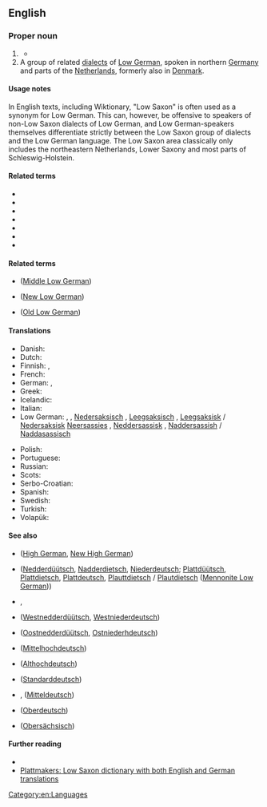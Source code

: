 ==English==
{{interwiktionary|code=nds}}
{{wikipedia}}

===Proper noun===
{{en-proper noun|head=[[low|Low]] [[Saxon]]}}

# {{synonym of|Low German|lang=en}} {{gloss|West Germanic language}}
#* {{synonyms|en|Low German|Nether-Saxon|Plattdeutsch}}
# A group of related [[dialects]] of [[Low German]], spoken in northern [[Germany]] and parts of the [[Netherlands]], formerly also in [[Denmark]].

====Usage notes====
In English texts, including Wiktionary, "Low Saxon" is often used as a synonym for Low German. This can, however, be offensive to speakers of non-Low Saxon dialects of Low German, and Low German-speakers themselves differentiate strictly between the Low Saxon group of dialects and the Low German language. The Low Saxon area classically only includes the northeastern Netherlands, Lower Saxony and most parts of Schleswig-Holstein.

====Related terms====
* {{l|en|Dutch Low Saxon}}
* {{l|en|East Low Saxon}}
* {{l|en|German Low Saxon}}
* {{l|en|Middle Low Saxon}}
* {{l|en|New Low Saxon}}
* {{l|en|Old Low Saxon}}
* {{l|en|West Low Saxon}}

====Related terms====
* {{l|en|Middle Saxon}} ([[Middle Low German]])
* {{l|en|New Saxon}} ([[New Low German]])
* {{l|en|Old Saxon}} ([[Old Low German]])

====Translations====
{{trans-top|language or language group}}
* Danish: {{t|da|nedersaksisk}}
* Dutch: {{t+|nl|Nedersaksisch|n}}
* Finnish: {{t+|fi|alasaksa}}, {{t|fi|alasaksi}}
* French: {{t+|fr|bas saxon|m}}
* German: {{t+|de|Niedersächsisch}}, {{t|de|Westniederdeutsch|n}}
* Greek: {{t|el|Χαμηλός Σάξονας}}
* Icelandic: {{t|is|niðursaxneska}}
* Italian: {{t|it|basso Sassone|m}}
* Low German: {{t+|nds|Neddersass'sch|n}}, {{t|nds|Neddersassisch|n}} {{qualifier|Northern}}, [[Nedersaksisch]] {{qualifier|Western}}, [[Leegsaksisch]] {{qualifier|Groningen}}, [[Leegsaksisk]] / [[Nedersaksisk]] {{qualifier|East Frisia}} [[Neersassies]] {{qualifier|Twente, Bentheim}}, [[Neddersassisk]] {{qualifier|Westphalia}}, [[Naddersassish]] / [[Naddasassisch]] {{qualifier|Mennonite Low German}}
{{trans-mid}}
* Polish: {{t|pl|dolnosaksoński}}
* Portuguese: {{t+|pt|baixo saxão}}
* Russian: {{t+|ru|нижнесаксо́нский|m}} {{qualifier|язы́к}}
* Scots: {{t|sco|Law Saxon}}
* Serbo-Croatian: {{t|sh|donjosaksonski}}
* Spanish: {{t+|es|bajo sajón}}
* Swedish: {{t|sv|lågsachsiska}}
* Turkish: {{t+|tr|Aşağı Almanca}}
* Volapük: {{t+|vo|Dona-Saxänapük}}
{{trans-bottom}}

====See also====
* {{l|en|German}} ([[High German]], [[New High German]])
* {{l|en|Low German}} ([[Nedderdüütsch]], [[Nadderdietsch]], [[Niederdeutsch]]; [[Plattdüütsch]], [[Plattdietsch]], [[Plattdeutsch]], [[Plauttdietsch]] / [[Plautdietsch]] ([[Mennonite Low German]]))
* {{l|en|Neddersassisch}}, {{l|en|Neddersass'sch}}
* {{l|en|West Low German}} ([[Westnedderdüütsch]], [[Westniederdeutsch]])
* {{l|en|East Low German}} ([[Oostnedderdüütsch]], [[Ostniederhdeutsch]])
* {{l|en|Middle High German}} ([[Mittelhochdeutsch]])
* {{l|en|Old High German}} ([[Althochdeutsch]])
* {{l|en|Standard German}} ([[Standarddeutsch]])
* {{l|en|Middle German}}, {{l|en|Central German}} ([[Mitteldeutsch]])
* {{l|en|Upper German}} ([[Oberdeutsch]])
* {{l|en|Upper Saxon}} ([[Obersächsisch]])

====Further reading====
* {{ethnologue|code=nds}}
* [http://plattmakers.de/?lang=en Plattmakers: Low Saxon dictionary with both English and German translations]

[[Category:en:Languages]]